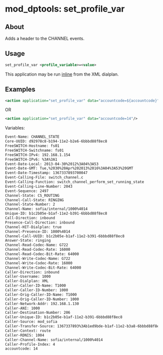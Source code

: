 
# mod_dptools: set_profile_var 

 

## About

Adds a header to the CHANNEL events.

## Usage

```xml
set_profile_var <profile_variable>=<value>
```

This application may be run [inline](./6586667.mdx#about) from the XML dialplan. 

## Examples

```xml
<action application="set_profile_var" data="accountcode=${accountcode}"/> 
```

OR

```xml
<action application="set_profile_var" data="accountcode=14"/> 
```

Variables:

```xml
Event-Name: CHANNEL_STATE
Core-UUID: d92978c8-b194-11e2-b2e6-6bbbd88f8ec8
FreeSWITCH-Hostname: fs01
FreeSWITCH-Switchname: fs01
FreeSWITCH-IPv4: 192.168.1.154
FreeSWITCH-IPv6: %3A%3A1
Event-Date-Local: 2013-04-30%2012%3A04%3A53
Event-Date-GMT: Tue,%2030%20Apr%202013%2016%3A04%3A53%20GMT
Event-Date-Timestamp: 1367337893700047
Event-Calling-File: switch_channel.c
Event-Calling-Function: switch_channel_perform_set_running_state
Event-Calling-Line-Number: 2043
Event-Sequence: 2497
Channel-State: CS_ROUTING
Channel-Call-State: RINGING
Channel-State-Number: 2
Channel-Name: sofia/internal/1000%4014
Unique-ID: b1c2b05e-b1af-11e2-b391-6bbbd88f8ec8
Call-Direction: inbound
Presence-Call-Direction: inbound
Channel-HIT-Dialplan: true
Channel-Presence-ID: 1000%4014
Channel-Call-UUID: b1c2b05e-b1af-11e2-b391-6bbbd88f8ec8
Answer-State: ringing
Channel-Read-Codec-Name: G722
Channel-Read-Codec-Rate: 16000
Channel-Read-Codec-Bit-Rate: 64000
Channel-Write-Codec-Name: G722
Channel-Write-Codec-Rate: 16000
Channel-Write-Codec-Bit-Rate: 64000
Caller-Direction: inbound
Caller-Username: 1000
Caller-Dialplan: XML
Caller-Caller-ID-Name: T1000
Caller-Caller-ID-Number: 1000
Caller-Orig-Caller-ID-Name: T1000
Caller-Orig-Caller-ID-Number: 1000
Caller-Network-Addr: 192.168.1.130
Caller-ANI: 1000
Caller-Destination-Number: 206
Caller-Unique-ID: b1c2b05e-b1af-11e2-b391-6bbbd88f8ec8
Caller-Source: mod_sofia
Caller-Transfer-Source: 1367337893%3Ab1ed9bde-b1af-11e2-b3a8-6bbbd88f8ec8%3Abl_xfer%3A206/route/XML
Caller-Context: route
Caller-RDNIS: 1004
Caller-Channel-Name: sofia/internal/1000%4014
Caller-Profile-Index: 4
accountcode: 14
```


